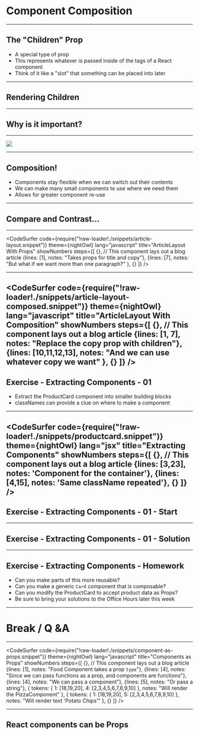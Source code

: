 


# Component Composition 

---

## The "Children" Prop

- A special type of prop
- This represents whatever is passed inside of the tags of a React component
- Think of it like a "slot" that something can be placed into later

---

## Rendering Children

<CodeSandbox src="https://codesandbox.io/embed/ql21r7nq6q?autoresize=1&fontsize=14"/>

---

## Why is it important?

---
<Image src="./images/lego-lego.png" size="contain"/>

---

## Composition!

- Components stay flexible when we can switch out their contents
- We can make many small components to use where we need them
- Allows for greater component re-use

---

## Compare and Contrast...

---

<CodeSurfer
  code={require("!raw-loader!./snippets/article-layout.snippet")}
  theme={nightOwl}
  lang="javascript"
  title="ArticleLayout With Props"
  showNumbers
  steps={[
    {}, // This component lays out a blog article
    {lines: [1], notes: "Takes props for title and copy"},
    {lines: [7], notes: "But what if we want more than one paragraph?" },
    {}
  ]}
/>

---

<CodeSurfer
  code={require("!raw-loader!./snippets/article-layout-composed.snippet")}
  theme={nightOwl}
  lang="javascript"
  title="ArticleLayout With Composition"
  showNumbers
  steps={[
    {}, // This component lays out a blog article
    {lines: [1, 7], notes: "Replace the copy prop with children"},
    {lines: [10,11,12,13], notes: "And we can use whatever copy we want" },
    {}
  ]}
/>
---

## Exercise - Extracting Components - 01

* Extract the ProductCard component into smaller building blocks
* classNames can provide a clue on where to make a component

---
<CodeSurfer
  code={require("!raw-loader!./snippets/productcard.snippet")}
  theme={nightOwl}
  lang="jsx"
  title="Extracting Components"
  showNumbers
  steps={[
    {}, // This component lays out a blog article
    {lines: [3,23], notes: 'Component for the container'},
    {lines: [4,15], notes: 'Same className repeated'},
    {}
  ]}
/>
---

## Exercise - Extracting Components - 01 - Start 

<CodeSandbox src="https://codesandbox.io/embed/github/e-schultz/ts-js-react-training/tree/master/exercises/extracting-components-01-start?codemirror=1&fontsize=14&module=%2FREADME.md"/>

---

## Exercise - Extracting Components - 01 - Solution 

<CodeSandbox src="https://codesandbox.io/embed/github/e-schultz/ts-js-react-training/tree/master/exercises/extracting-components-01-end?codemirror=1&fontsize=14&module=%2FREADME.md"/>

---
## Exercise - Extracting Components - Homework

- Can you make parts of this more reusable?
- Can you make a generic `Card` component that is composable?
- Can you modify the ProductCard to accept product data as Props?
- Be sure to bring your solutions to the Office Hours later this week


---
# Break / Q &A
---
<CodeSurfer
  code={require("!raw-loader!./snippets/component-as-props.snippet")}
  theme={nightOwl}
  lang="javascript"
  title="Components as Props"
  showNumbers
  steps={[
    {}, // This component lays out a blog article
    {lines: [1], notes: "Food Component takes a prop `type`"},
    {lines: [4], notes: "Since we can pass functions as a prop, and components are functions"},
    {lines: [4], notes: "We can pass a component"},
    {lines: [5], notes: "Or pass a string"},
    {
      tokens: {
        1: [18,19,20],
        4: [2,3,4,5,6,7,8,9,10]
      },
      notes: "Will render the PizzaComponent"
    },
     {
      tokens: {
        1: [18,19,20],
        5: [2,3,4,5,6,7,8,9,10]
      },
      notes: "Will render text 'Potato Chips'"
    },
    {}
  ]}
/>

---


## React components can be Props

<CodeSandbox src="https://codesandbox.io/embed/r5o83n8k3n?autoresize=1&fontsize=14"/>
